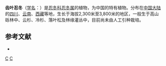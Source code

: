 {{Speciesbox 
| genus = Lonicera
| species = setifera
| authority = Franch.
}}

'''齿叶忍冬'''（[[学名|学名]]：{{lang|la|''Lonicera setifera''}}）是[[忍冬科|忍冬科]][[忍冬属|忍冬属]]的植物，为中国的特有植物。分布在[[中国大陆|中国大陆]]的[[四川|四川]]、[[云南|云南]]、[[西藏|西藏]]等地，生长于海拔2,300米至3,800米的地区，一般生于高山砾林中、云杉、冷杉、落叶松及林缘灌丛中，目前尚未由人工引种栽培。

== 参考文献 ==
<div class="references-small">
* {{cite web| url =http://www.bioinfo.cn/db05/KmzwSpecies.php?action=view&id=3141| title =齿叶忍冬| work =《中国高等植物数据库全库》| publisher =中国科学院微生物研究所| author =昆明植物研究所| accessdate =2009-02-23| deadurl =yes| archiveurl =https://web.archive.org/web/20160305062005/http://www.bioinfo.cn/db05/KmzwSpecies.php?action=view&id=3141| archivedate =2016-03-05}}
</div>
{{Taxonbar|from=Q11180341}}

[[Category:忍冬属|C]]
[[Category:中國特有植物|C]]